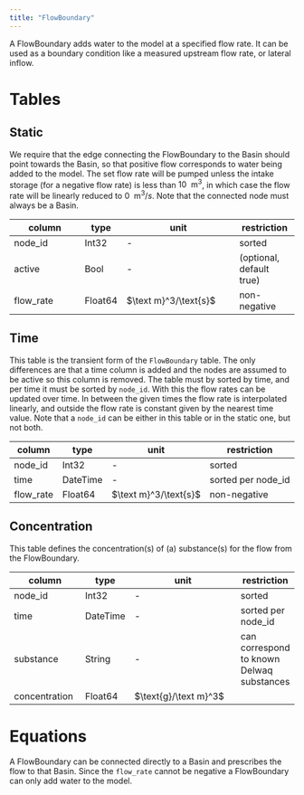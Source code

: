 ```yaml
---
title: "FlowBoundary"
---
```


A FlowBoundary adds water to the model at a specified flow rate.
It can be used as a boundary condition like a measured upstream flow rate, or lateral inflow.

# Tables

## Static

We require that the edge connecting the FlowBoundary to the Basin should point towards the Basin,
so that positive flow corresponds to water being added to the model.
The set flow rate will be pumped unless the intake storage (for a negative flow rate) is less than $10~\text{ m}^3$,
in which case the flow rate will be linearly reduced to $0~\text{ m}^3/s$.
Note that the connected node must always be a Basin.

column        | type    | unit                  | restriction
------------- | ------- | --------------------- | -----------
node_id       | Int32   | -                     | sorted
active        | Bool    | -                     | (optional, default true)
flow_rate     | Float64 | $\text m}^3/\text{s}$ | non-negative

## Time

This table is the transient form of the `FlowBoundary` table.
The only differences are that a time column is added and the nodes are assumed to be active so this column is removed.
The table must by sorted by time, and per time it must be sorted by `node_id`.
With this the flow rates can be updated over time. In between the given times the
flow rate is interpolated linearly, and outside the flow rate is constant given by the
nearest time value.
Note that a `node_id` can be either in this table or in the static one, but not both.

column    | type     | unit                  | restriction
--------- | -------  | --------------------- | -----------
node_id   | Int32    | -                     | sorted
time      | DateTime | -                     | sorted per node_id
flow_rate | Float64  | $\text m}^3/\text{s}$ | non-negative

## Concentration {#sec-flow-boundary-conc}
This table defines the concentration(s) of (a) substance(s) for the flow from the FlowBoundary.

column         | type     | unit                  | restriction
-------------- | -------- | --------------------- | -----------
node_id        | Int32    | -                     | sorted
time           | DateTime | -                     | sorted per node_id
substance      | String   | -                     | can correspond to known Delwaq substances
concentration  | Float64  | $\text{g}/\text m}^3$ |

# Equations

A FlowBoundary can be connected directly to a Basin and prescribes the flow to that Basin.
Since the `flow_rate` cannot be negative a FlowBoundary can only add water to the model.
